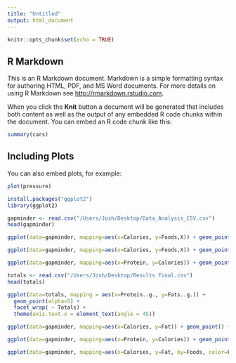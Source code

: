 ```yaml
---
title: "Untitled"
output: html_document
---
```


```r
knitr::opts_chunk$set(echo = TRUE)
```

## R Markdown

This is an R Markdown document. Markdown is a simple formatting syntax for authoring HTML, PDF, and MS Word documents. For more details on using R Markdown see <http://rmarkdown.rstudio.com>.

When you click the **Knit** button a document will be generated that includes both content as well as the output of any embedded R code chunks within the document. You can embed an R code chunk like this:

```r
summary(cars)
```

## Including Plots

You can also embed plots, for example:

```r
plot(pressure)
```

```r
install.packages("ggplot2")
library(ggplot2)
```

```r
gapminder <- read.csv("/Users/Josh/Desktop/Data_Analysis_CSV.csv") 
head(gapminder)
```
```r
ggplot(data=gapminder, mapping=aes(x=Calories, y=Foods,X)) + geom_point(alpha=2, color = "gold") + scale_x_log10()
```

```r
ggplot(data=gapminder, mapping=aes(x=Calories, y=Foods,X)) + geom_point(alpha=2, color = "gold") + scale_x_log10() + geom_smooth(method = lm, size = 2, color = "purple")
```
```r
ggplot(data=gapminder, mapping=aes(x=Protein, y=Calories)) + geom_point(alpha=0.5) + scale_x_log10()

```
```r
totals <- read.csv("/Users/Josh/Desktop/Results Final.csv") 
head(totals)
```
```r
ggplot(data=totals, mapping = aes(x=Protein..g., y=Fats..g.)) +
  geom_point(alpha=5) +
  facet_wrap( ~ Totals) + 
  theme(axis.text.x = element_text(angle = 45))
```

```r
ggplot(data=gapminder, mapping=aes(x=Calories, y=Fat)) + geom_point() + geom_smooth(method = lm, size = 1, color = "purple")
```

```r
ggplot(data=gapminder, mapping=aes(x=Protein, y=Calories)) + geom_point(alpha=0.5) + scale_x_log10() + geom_smooth(method = lm, size = 2)
```

```r
ggplot(data=gapminder, mapping=aes(x=Calories, y=Fat, by=Foods, color=Foods)) + geom_line()
```














